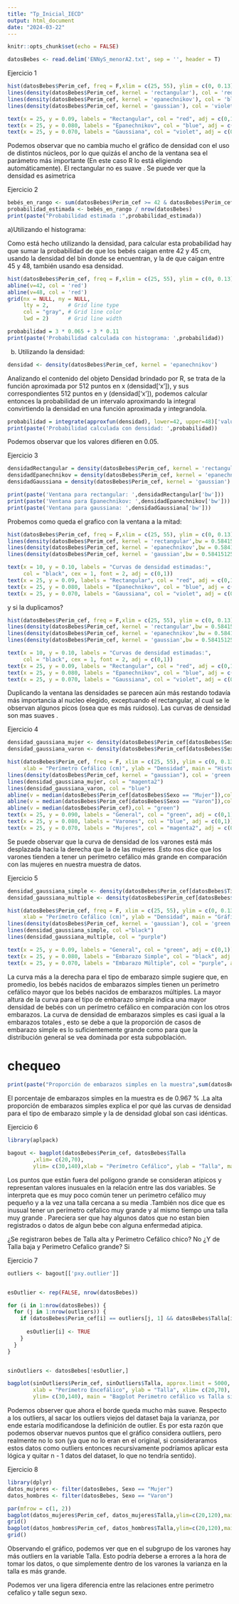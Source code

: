 ```yaml
---
title: "Tp_Inicial_IECD"
output: html_document
date: "2024-03-22"
---
```



```r
knitr::opts_chunk$set(echo = FALSE)
```

```r
datosBebes <- read.delim('ENNyS_menorA2.txt', sep = '', header = T)

```
Ejercicio 1

```r
hist(datosBebes$Perim_cef, freq = F,xlim = c(25, 55), ylim = c(0, 0.13),xlab = 'Perimetro Cefálico (cm)', ylab = 'Densidad', main = 'Histograma de densidad del perimetro cefálico, \n y curvas de densidad calculadas con distintos núcleos')
lines(density(datosBebes$Perim_cef, kernel = 'rectangular'), col = 'red',)
lines(density(datosBebes$Perim_cef, kernel = 'epanechnikov'), col = 'blue')
lines(density(datosBebes$Perim_cef, kernel = 'gaussian'), col = 'violet')

text(x = 25, y = 0.09, labels = "Rectangular", col = "red", adj = c(0,1))
text(x = 25, y = 0.080, labels = "Epanechnikov", col = "blue", adj = c(0,1))
text(x = 25, y = 0.070, labels = "Gaussiana", col = "violet", adj = c(0,1))

``````
Podemos observar que no cambia mucho el gráfico de densidad con el uso de distintos núcleos, por lo que quizás el ancho de la ventana sea el parámetro más importante (En este caso R lo está eligiendo automáticamente). El rectangular no es suave . Se puede ver que la densidad es asimetrica 

Ejercicio 2

```r
bebés_en_rango <- sum(datosBebes$Perim_cef >= 42 & datosBebes$Perim_cef <= 48)
probabilidad_estimada <- bebés_en_rango / nrow(datosBebes)
print(paste("Probabilidad estimada :",probabilidad_estimada))
``````

a)Utilizando el histograma:

Como está hecho utilizando la densidad, para calcular esta probabilidad hay que sumar la probabilidad de que los bebés caigan entre 42 y 45 cm, usando la densidad del bin donde se encuentran, y la de que caigan entre 45 y 48, también usando esa densidad.

```r
hist(datosBebes$Perim_cef, freq = F,xlim = c(25, 55), ylim = c(0, 0.13),xlab = 'Perimetro Cefálico (cm)', ylab = 'Densidad', main = 'Histograma de densidad del perimetro cefálico, \n y curvas de densidad calculadas con distintos núcleos',labels = T)
abline(v=42, col = 'red')
abline(v=48, col = 'red')
grid(nx = NULL, ny = NULL,
     lty = 2,      # Grid line type
     col = "gray", # Grid line color
     lwd = 2)      # Grid line width

``````

```r
probabilidad = 3 * 0.065 + 3 * 0.11
print(paste('Probabilidad calculada con histograma: ',probabilidad))
```


b) Utilizando la densidad:

```r
densidad <- density(datosBebes$Perim_cef, kernel = 'epanechnikov')
```

Analizando el contenido del objeto Densidad brindado por R, se trata de la función aproximada por 512 puntos en x (densidad['x']), y sus correspondientes 512 puntos en y (densidad['x']), podemos calcular entonces la probabilidad de un intervalo aproximando la integral convirtiendo la densidad en una función aproximada y integrandola.

```r
probabilidad = integrate(approxfun(densidad), lower=42, upper=48)['value']
print(paste('Probabilidad calculada con densidad: ',probabilidad))

```
Podemos observar que los valores difieren en 0.05.

Ejercicio 3

```r
densidadRectangular = density(datosBebes$Perim_cef, kernel = 'rectangular')
densidadEpanechnikov = density(datosBebes$Perim_cef, kernel = 'epanechnikov')
densidadGaussiana = density(datosBebes$Perim_cef, kernel = 'gaussian')

print(paste('Ventana para rectangular: ',densidadRectangular['bw']))
print(paste('Ventana para Epanechnikov: ',densidadEpanechnikov['bw']))
print(paste('Ventana para gaussiana: ',densidadGaussiana['bw']))
```
Probemos como queda el grafico con la ventana a la mitad:

```r
hist(datosBebes$Perim_cef, freq = F,xlim = c(25, 55), ylim = c(0, 0.13),xlab = 'Perimetro Cefálico (cm)', ylab = 'Densidad', main = 'mismo grafico con la ventana a la mitad')
lines(density(datosBebes$Perim_cef, kernel = 'rectangular',bw = 0.5841512545563/2), col = 'red',)
lines(density(datosBebes$Perim_cef, kernel = 'epanechnikov',bw = 0.5841512545563/2), col = 'blue')
lines(density(datosBebes$Perim_cef, kernel = 'gaussian',bw = 0.5841512545563/2), col = 'violet')

text(x = 10, y = 0.10, labels = "Curvas de densidad estimadas:",
     col = "black", cex = 1, font = 2, adj = c(0,1))
text(x = 25, y = 0.09, labels = "Rectangular", col = "red", adj = c(0,1))
text(x = 25, y = 0.080, labels = "Epanechnikov", col = "blue", adj = c(0,1))
text(x = 25, y = 0.070, labels = "Gaussiana", col = "violet", adj = c(0,1))
```
y si la duplicamos?


```r
hist(datosBebes$Perim_cef, freq = F,xlim = c(25, 55), ylim = c(0, 0.13),xlab = 'Perimetro Cefálico (cm)', ylab = 'Densidad', main = 'mismo grafico con la ventana al doble')
lines(density(datosBebes$Perim_cef, kernel = 'rectangular',bw = 0.5841512545563*2), col = 'red',)
lines(density(datosBebes$Perim_cef, kernel = 'epanechnikov',bw = 0.5841512545563*2), col = 'blue')
lines(density(datosBebes$Perim_cef, kernel = 'gaussian',bw = 0.5841512545563*2), col = 'violet')

text(x = 10, y = 0.10, labels = "Curvas de densidad estimadas:",
     col = "black", cex = 1, font = 2, adj = c(0,1))
text(x = 25, y = 0.09, labels = "Rectangular", col = "red", adj = c(0,1))
text(x = 25, y = 0.080, labels = "Epanechnikov", col = "blue", adj = c(0,1))
text(x = 25, y = 0.070, labels = "Gaussiana", col = "violet", adj = c(0,1))
```

Duplicando la ventana las densidades se parecen aún más restando todavía más importancia al nucleo elegido, exceptuando el rectangular, al cual se le observan algunos picos (osea que es más ruidoso). Las curvas de densidad son mas suaves . 

Ejercicio 4

```r
densidad_gaussiana_mujer <- density(datosBebes$Perim_cef[datosBebes$Sexo == "Mujer"], kernel = "gaussian")
densidad_gaussiana_varon <- density(datosBebes$Perim_cef[datosBebes$Sexo == "Varon"], kernel = "gaussian")

hist(datosBebes$Perim_cef, freq = F, xlim = c(25, 55), ylim = c(0, 0.13), 
     xlab = "Perímetro Cefálico (cm)", ylab = "Densidad", main = "Histograma y Densidades del Perímetro cefálico  \n según sexo con las medianas")
lines(density(datosBebes$Perim_cef, kernel = "gaussian"), col = 'green')
lines(densidad_gaussiana_mujer, col = "magenta2")
lines(densidad_gaussiana_varon, col = "blue")
abline(v = median(datosBebes$Perim_cef[datosBebes$Sexo == "Mujer"]),col = "magenta2")
abline(v = median(datosBebes$Perim_cef[datosBebes$Sexo == "Varon"]),col = "blue")
abline(v = median(datosBebes$Perim_cef),col = "green")
text(x = 25, y = 0.090, labels = "General", col = "green", adj = c(0,1))
text(x = 25, y = 0.080, labels = "Varones", col = "blue", adj = c(0,1))
text(x = 25, y = 0.070, labels = "Mujeres", col = "magenta2", adj = c(0,1))
```
Se puede observar que la curva de densidad de los varones está más desplazada hacia la derecha que la de las mujeres .Esto nos dice que los varones tienden a tener un perímetro cefálico más grande en comparación con las mujeres en nuestra muestra de datos.

Ejercicio 5 

```r
densidad_gaussiana_simple <- density(datosBebes$Perim_cef[datosBebes$Tipo_embarazo == "Simple"], kernel = "gaussian")
densidad_gaussiana_multiple <- density(datosBebes$Perim_cef[datosBebes$Tipo_embarazo == "Multiple"], kernel = "gaussian")

hist(datosBebes$Perim_cef, freq = F, xlim = c(25, 55), ylim = c(0, 0.13), 
     xlab = "Perímetro Cefálico (cm)", ylab = "Densidad", main = "Gráfico Histograma / Densidad")
lines(density(datosBebes$Perim_cef, kernel = 'gaussian'), col = 'green')
lines(densidad_gaussiana_simple, col ="black")
lines(densidad_gaussiana_multiple, col = "purple")

text(x = 25, y = 0.09, labels = "General", col = "green", adj = c(0,1))
text(x = 25, y = 0.080, labels = "Embarazo Simple", col = "black", adj = c(0,1))
text(x = 25, y = 0.070, labels = "Embarazo Múltiple", col = "purple", adj = c(0,1))
```
La curva más a la derecha para el tipo de embarazo simple sugiere que, en promedio, los bebés nacidos de embarazos simples tienen un perímetro cefálico mayor que los bebés nacidos de embarazos múltiples. La mayor altura de la curva para el tipo de embarazo simple indica una mayor densidad de bebés con un perímetro cefálico en comparación con los otros embarazos.
La curva de densidad de embarazos simples es casi igual a la embarazos totales , esto se debe a que la proporción de casos de embarazo simple es lo suficientemente grande como para que la distribución general se vea dominada por esta subpoblación.

# chequeo 
```r
print(paste("Proporción de embarazos simples en la muestra",sum(datosBebes$Tipo_embarazo=="Simple")/nrow(datosBebes)))
```
El porcentaje de embarazos simples en la muestra es de 0.967 % .La alta proporción de embarazos simples explica el por qué las curvas de densidad para el tipo de embarazo simple y la de densidad global son casi idénticas.


Ejercicio 6 

```r
library(aplpack)

bagout <- bagplot(datosBebes$Perim_cef, datosBebes$Talla
        ,xlim= c(20,70),
        ylim= c(30,140),xlab = "Perímetro Cefálico", ylab = "Talla", main = "Bagplot Perímetro cefálico vs Talla")
```
Los puntos que están fuera del polígono grande se consideran atípicos y representan valores inusuales en la relación entre las dos variables.
Se interpreta que es muy poco común tener un perímetro cefálico muy pequeño y a la vez una talla cercana a su media .También nos dice que es inusual tener un perímetro cefalico muy grande y al mismo tiempo una talla muy grande . Pareciera ser que hay algunos datos que no estan bien registrados o datos de algun bebe con alguna enfermedad atipica.

¿Se registraron bebes de Talla alta y Perímetro Cefálico chico? No 
¿Y de Talla baja y Perimetro Cefalico grande? Si

Ejercicio 7 
```r

outliers <- bagout[['pxy.outlier']]


esOutlier <- rep(FALSE, nrow(datosBebes))

for (i in 1:nrow(datosBebes)) {
  for (j in 1:nrow(outliers)) {
    if (datosBebes$Perim_cef[i] == outliers[j, 1] && datosBebes$Talla[i] == outliers[j, 2]) {
      
      esOutlier[i] <- TRUE  
    }
  }
}


sinOutliers <- datosBebes[!esOutlier,]
```


```r
bagplot(sinOutliers$Perim_cef, sinOutliers$Talla, approx.limit = 5000, 
        xlab = "Perímetro Encefálico", ylab = "Talla", xlim= c(20,70),
        ylim= c(30,140), main = "Bagplot Perimetro cefálico vs Talla sin Datos atípicos")
```

Podemos observer que ahora el borde queda mucho màs suave. Respecto a los outliers, al sacar los outliers viejos del dataset baja la varianza, por ende estaría modificandose la definición de outlier. Es por esta razón que podemos observar nuevos puntos que el gráfico considera outliers, pero realmente no lo son (ya que no lo eran en el original, si consideraramos estos datos como outliers entonces recursivamente podríamos aplicar esta lógica y quitar n - 1 datos del dataset, lo que no tendría sentido).

Ejercicio 8



```r

library(dplyr)
datos_mujeres <- filter(datosBebes, Sexo == "Mujer")
datos_hombres <- filter(datosBebes, Sexo == "Varon")

par(mfrow = c(1, 2))
bagplot(datos_mujeres$Perim_cef, datos_mujeres$Talla,ylim=c(20,120),main="Datos mujeres",xlab = 'Perimetro cefálico', ylab= 'Talla',xlim= c(20,70))
grid()
bagplot(datos_hombres$Perim_cef, datos_hombres$Talla,ylim=c(20,120),main="Datos varones",xlab = 'Perimetro cefálico', ylab= 'Talla',xlim= c(20,70))
grid()
```
Observando el gráfico, podemos ver que en el subgrupo de los varones hay más outliers en la variable Talla. Esto podría deberse a errores a la hora de tomar los datos, o que simplemente dentro de los varones la varianza en la talla es más grande.

Podemos ver una ligera diferencia entre las relaciones entre perimetro cefalico y talle segun sexo.





